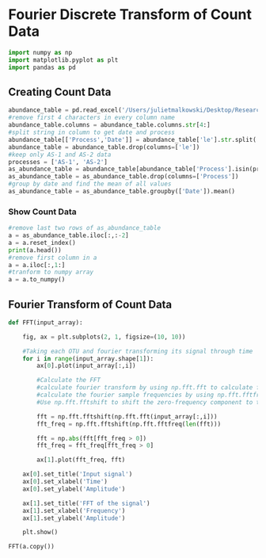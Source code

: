 # Fourier Discrete Transform of Count Data

```python
import numpy as np
import matplotlib.pyplot as plt
import pandas as pd
```

## Creating Count Data
```python
abundance_table = pd.read_excel('/Users/julietmalkowski/Desktop/Research/Kinetic_Model/abundance_table.xlsx')
#remove first 4 characters in every column name
abundance_table.columns = abundance_table.columns.str[4:] 
#split string in column to get date and process
abundance_table[['Process','Date']] = abundance_table['le'].str.split('_',expand=True)
abundance_table = abundance_table.drop(columns=['le'])
#keep only AS-1 and AS-2 data
processes = ['AS-1', 'AS-2']
as_abundance_table = abundance_table[abundance_table['Process'].isin(processes)]
as_abundance_table = as_abundance_table.drop(columns=['Process'])
#group by date and find the mean of all values
as_abundance_table = as_abundance_table.groupby(['Date']).mean()
```

### Show Count Data
```python
#remove last two rows of as_abundance_table
a = as_abundance_table.iloc[:,:-2]
a = a.reset_index()
print(a.head())
#remove first column in a
a = a.iloc[:,1:]
#tranform to numpy array
a = a.to_numpy()
```


## Fourier Transform of Count Data
```python
def FFT(input_array):

    fig, ax = plt.subplots(2, 1, figsize=(10, 10))

    #Taking each OTU and fourier transforming its signal through time
    for i in range(input_array.shape[1]):
        ax[0].plot(input_array[:,i])

        #Calculate the FFT
        #calculate fourier transform by using np.fft.fft to calculate fft of each column (each OTU count through time)
        #calculate the fourier sample frequencies by using np.fft.fftfreq
        #Use np.fft.fftshift to shift the zero-frequency component to the center of the spectrum.

        fft = np.fft.fftshift(np.fft.fft(input_array[:,i]))
        fft_freq = np.fft.fftshift(np.fft.fftfreq(len(fft)))

        fft = np.abs(fft[fft_freq > 0])
        fft_freq = fft_freq[fft_freq > 0]

        ax[1].plot(fft_freq, fft)

    ax[0].set_title('Input signal')
    ax[0].set_xlabel('Time')
    ax[0].set_ylabel('Amplitude')

    ax[1].set_title('FFT of the signal')
    ax[1].set_xlabel('Frequency')
    ax[1].set_ylabel('Amplitude')

    plt.show()

FFT(a.copy())

```